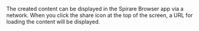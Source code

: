 The created content can be displayed in the Spirare Browser app via a network.
When you click the share icon at the top of the screen, a URL for loading the content will be displayed.
